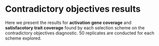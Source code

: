 # Contradictory objectives results

Here we present the results for **activation gene coverage** and **satisfacotory trait coverage** found by each selection scheme on the contradictory objectives diagnostic.
50 replicates are conducted for each scheme explored.